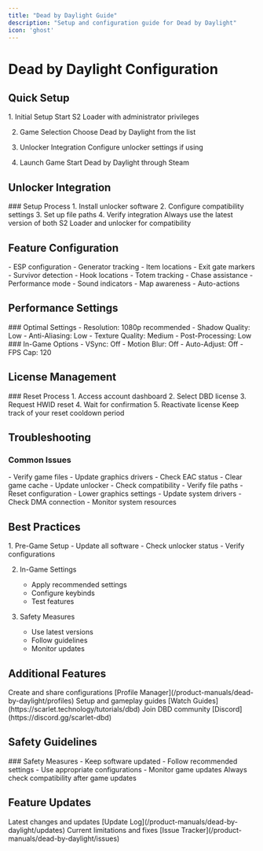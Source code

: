 ```yaml
---
title: "Dead by Daylight Guide"
description: "Setup and configuration guide for Dead by Daylight"
icon: 'ghost'
---
```


# Dead by Daylight Configuration

## Quick Setup

<Steps>
  1. Initial Setup
     Start S2 Loader with administrator privileges
     
  2. Game Selection
     Choose Dead by Daylight from the list
     
  3. Unlocker Integration
     Configure unlocker settings if using
     
  4. Launch Game
     Start Dead by Daylight through Steam
</Steps>

## Unlocker Integration

<Accordion title="Using with Unlocker">
### Setup Process
1. Install unlocker software
2. Configure compatibility settings
3. Set up file paths
4. Verify integration

<Warning>
Always use the latest version of both S2 Loader and unlocker for compatibility
</Warning>
</Accordion>

## Feature Configuration

<CardGroup>
  <Card title="Survivor Settings" icon="person-running">
    - ESP configuration
    - Generator tracking
    - Item locations
    - Exit gate markers
  </Card>
  
  <Card title="Killer Settings" icon="knife">
    - Survivor detection
    - Hook locations
    - Totem tracking
    - Chase assistance
  </Card>
  
  <Card title="General Features" icon="gear">
    - Performance mode
    - Sound indicators
    - Map awareness
    - Auto-actions
  </Card>
</CardGroup>

## Performance Settings

<Tabs>
  <Tab title="Graphics">
    ### Optimal Settings
    - Resolution: 1080p recommended
    - Shadow Quality: Low
    - Anti-Aliasing: Low
    - Texture Quality: Medium
    - Post-Processing: Low
  </Tab>
  
  <Tab title="Game Settings">
    ### In-Game Options
    - VSync: Off
    - Motion Blur: Off
    - Auto-Adjust: Off
    - FPS Cap: 120
  </Tab>
</Tabs>

## License Management

<Accordion title="HWID Reset">
### Reset Process
1. Access account dashboard
2. Select DBD license
3. Request HWID reset
4. Wait for confirmation
5. Reactivate license

<Note>
Keep track of your reset cooldown period
</Note>
</Accordion>

## Troubleshooting

### Common Issues

<AccordionGroup>
  <Accordion title="Game Crashes">
    - Verify game files
    - Update graphics drivers
    - Check EAC status
    - Clear game cache
  </Accordion>
  
  <Accordion title="Unlocker Issues">
    - Update unlocker
    - Check compatibility
    - Verify file paths
    - Reset configuration
  </Accordion>
  
  <Accordion title="Performance Problems">
    - Lower graphics settings
    - Update system drivers
    - Check DMA connection
    - Monitor system resources
  </Accordion>
</AccordionGroup>

## Best Practices

<Steps>
  1. Pre-Game Setup
     - Update all software
     - Check unlocker status
     - Verify configurations
     
  2. In-Game Settings
     - Apply recommended settings
     - Configure keybinds
     - Test features
     
  3. Safety Measures
     - Use latest versions
     - Follow guidelines
     - Monitor updates
</Steps>

## Additional Features

<CardGroup>
  <Card title="Custom Profiles" icon="sliders">
    Create and share configurations
    [Profile Manager](/product-manuals/dead-by-daylight/profiles)
  </Card>
  
  <Card title="Tutorials" icon="video">
    Setup and gameplay guides
    [Watch Guides](https://scarlet.technology/tutorials/dbd)
  </Card>
  
  <Card title="Community" icon="users">
    Join DBD community
    [Discord](https://discord.gg/scarlet-dbd)
  </Card>
</CardGroup>

## Safety Guidelines

<Accordion title="Important Notes">
### Safety Measures
- Keep software updated
- Follow recommended settings
- Use appropriate configurations
- Monitor game updates

<Warning>
Always check compatibility after game updates
</Warning>
</Accordion>

## Feature Updates

<CardGroup>
  <Card title="Patch Notes" icon="clipboard">
    Latest changes and updates
    [Update Log](/product-manuals/dead-by-daylight/updates)
  </Card>
  
  <Card title="Known Issues" icon="bug">
    Current limitations and fixes
    [Issue Tracker](/product-manuals/dead-by-daylight/issues)
  </Card>
</CardGroup> 